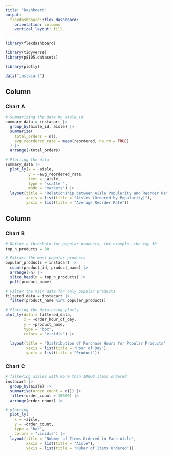 ```yaml
---
title: "Dashboard"
output: 
  flexdashboard::flex_dashboard:
    orientation: columns
    vertical_layout: fill
---
```


```r
library(flexdashboard)
```


```r
library(tidyverse)
library(p8105.datasets)

library(plotly)
```

```r
data("instacart")
```

Column {data-width=650}
-----------------------------------------------------------------------

### Chart A

```r
# Summarizing the data by aisle_id
summary_data = instacart |>
  group_by(aisle_id, aisle) |>
  summarize(
    total_orders = n(),
    avg_reordered_rate = mean(reordered, na.rm = TRUE)
  ) |>
  arrange(-total_orders) 

# Plotting the data
summary_data |>
  plot_ly(x = ~aisle,
          y = ~avg_reordered_rate,
          text = ~aisle,
          type = "scatter",
          mode = "markers") |>
  layout(title = "Relationship between Aisle Popularity and Reorder Rate",
         xaxis = list(title = "Aisles (Ordered by Popularity)"),
         yaxis = list(title = "Average Reorder Rate"))
```

Column {data-width=350}
-----------------------------------------------------------------------

### Chart B

```r
# Define a threshold for popular products, for example, the top 30
top_n_products = 30

# Extract the most popular products
popular_products = instacart |>
  count(product_id, product_name) |>
  arrange(-n) |>
  slice_head(n = top_n_products) |>
  pull(product_name)

# Filter the main data for only popular products
filtered_data = instacart |>
  filter(product_name %in% popular_products)

# Plotting the data using plotly
plot_ly(data = filtered_data,
        x = ~order_hour_of_day,
        y = ~product_name, 
        type = "box",
        colors = "viridis") |>
  
  layout(title = "Distribution of Purchase Hours for Popular Products",
         xaxis = list(title = "Hour of Day"),
         yaxis = list(title = "Product"))

```

### Chart C

```r
# filtering aisles with more than 10000 items ordered
instacart |>
  group_by(aisle) |>
  summarise(order_count = n()) |>
  filter(order_count > 10000) |>
  arrange(order_count) |>

# plotting
  plot_ly(
    x = ~aisle,
    y = ~order_count,
    type = "bar",
    colors = "viridis") |>
  layout(title = "Nubmer of Items Ordered in Each Aisle",
         xaxis = list(title = "Aisle"),
         yaxis = list(title = "Nuber of Items Ordered"))
```

